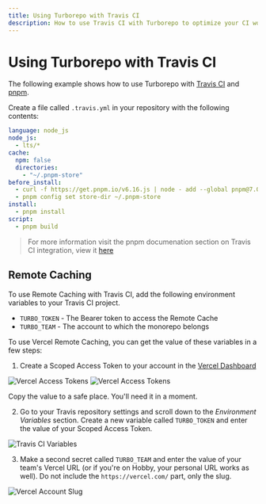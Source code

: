 ```yaml
---
title: Using Turborepo with Travis CI
description: How to use Travis CI with Turborepo to optimize your CI workflow
---
```


# Using Turborepo with Travis CI

The following example shows how to use Turborepo with [Travis CI](https://www.travis-ci.com/) and [pnpm](https://pnpm.io).

Create a file called `.travis.yml` in your repository with the following contents:

```yaml
language: node_js
node_js:
  - lts/*
cache:
  npm: false
  directories:
    - "~/.pnpm-store"
before_install:
  - curl -f https://get.pnpm.io/v6.16.js | node - add --global pnpm@7.0.0-rc.9
  - pnpm config set store-dir ~/.pnpm-store
install:
  - pnpm install
script:
  - pnpm build
```

> For more information visit the pnpm documenation section on Travis CI integration, view it [here](https://pnpm.io/continuous-integration#travis)

## Remote Caching

To use Remote Caching with Travis CI, add the following environment variables to your Travis CI project.

- `TURBO_TOKEN` - The Bearer token to access the Remote Cache
- `TURBO_TEAM` - The account to which the monorepo belongs

To use Vercel Remote Caching, you can get the value of these variables in a few steps:

1. Create a Scoped Access Token to your account in the [Vercel Dashboard](https://vercel.com/account/tokens)

![Vercel Access Tokens](/images/docs/vercel-tokens.png)
![Vercel Access Tokens](/images/docs/vercel-create-token.png)

Copy the value to a safe place. You'll need it in a moment.

2. Go to your Travis repository settings and scroll down to the _Environment Variables_ section. Create a new variable called `TURBO_TOKEN` and enter the value of your Scoped Access Token.

![Travis CI Variables](/images/docs/travis-ci-environment-variables.png)

3. Make a second secret called `TURBO_TEAM` and enter the value of your team's Vercel URL (or if you're on Hobby, your personal URL works as well). Do not include the `https://vercel.com/` part, only the slug.

![Vercel Account Slug](/images/docs/vercel-slug.png)
